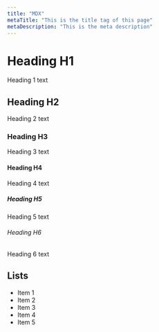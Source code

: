 ```yaml
---
title: "MDX"
metaTitle: "This is the title tag of this page"
metaDescription: "This is the meta description"
---
```



<Test />

# Heading H1

Heading 1 text

## Heading H2

Heading 2 text

### Heading H3

Heading 3 text

#### Heading H4

Heading 4 text

##### Heading H5

Heading 5 text

###### Heading H6

Heading 6 text

## Lists

- Item 1
- Item 2
- Item 3
- Item 4
- Item 5
